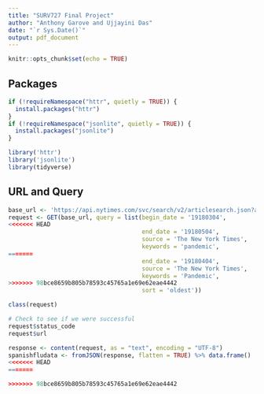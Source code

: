 ```yaml
---
title: "SURV727 Final Project"
author: "Anthony Garove and Ujjayini Das"
date: "`r Sys.Date()`"
output: pdf_document
---
```


```r
knitr::opts_chunk$set(echo = TRUE)
```

## Packages

```r
if (!requireNamespace("httr", quietly = TRUE)) {
  install.packages("httr")
}
if (!requireNamespace("jsonlite", quietly = TRUE)) {
  install.packages("jsonlite")
}

library('httr')
library('jsonlite')
library(tidyverse)

```

## URL and Query

```r
base_url <- 'https://api.nytimes.com/svc/search/v2/articlesearch.json?api-key=SVyAXhJrhFVCMF4tvGU2GZY3jm1greFU'
request <- GET(base_url, query = list(begin_date = '19180304',
<<<<<<< HEAD
                                      end_date = '19180504',
                                      source = 'The New York Times',
                                      keywords = 'pandemic',
=======
                                      end_date = '19180404',
                                      source = 'The New York Times',
                                      keywords = 'Pandemic',
>>>>>>> 98bce8659b805b78593c45765a1e69e62eae4442
                                      sort = 'oldest'))

class(request)
```

```r
# Check to see if we were successful 
request$status_code
request$url

```

```r
response <- content(request, as = "text", encoding = "UTF-8")
spanishfludata <- fromJSON(response, flatten = TRUE) %>% data.frame()
<<<<<<< HEAD
=======

>>>>>>> 98bce8659b805b78593c45765a1e69e62eae4442
```

